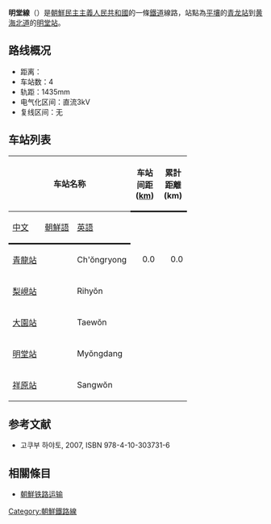 '''明堂線'''（{{kor|名=北|諺=명당선|漢=明堂線|羅=Myŏngdang yŏk|f=y}}）是[[朝鮮民主主義人民共和國|朝鮮民主主義人民共和國]]的一條[[鐵道|鐵道]]線路，站點為[[平壤|平壤]]的[[青龙站|青龙站]]到[[黄海北道|黄海北道]]的[[明堂站|明堂站]]。

==路线概况==
*距离：
*车站数：4
*轨距：1435mm
*电气化区间：直流3kV
*复线区间：无

==车站列表==
{| class="wikitable"
|-
!colspan=3|车站名称
!style="width: 2.5em; border-bottom:solid 3px;" rowspan=2|车站间距 ([[km|km]])
!style="width: 2.5em; border-bottom:solid 3px;" rowspan=2|累計距離 (km)
!style="border-bottom:solid 3px;" rowspan=2|連接路線
!style="border-bottom:solid 3px;" rowspan=2|所在地
|-
!style="border-bottom:solid 3px;"|[[中文|中文]]
!style="border-bottom:solid 3px;"|[[朝鮮語|朝鮮語]]
!style="border-bottom:solid 3px;"|[[英語|英語]]
|-
|[[青龍站|青龍站]]
|{{Lang|ko|청룡역}}
|Ch'ŏngryong
|style="text-align: right;"|0.0
|style="text-align: right;"|0.0
|[[平德線|平德線]]
|rowspan="3" style="text-align: center;"|[[平壤|平壤]][[寺洞区域|寺洞区域]]
|-
|[[梨峴站|梨峴站]]
|{{Lang|ko|리현역}}
|Rihyŏn
|style="text-align: right;"| 
|style="text-align: right;"| 
| 
|-
|[[大园站_(平壤市)|大園站]]
|{{Lang|ko|대원역}}
|Taewŏn
|style="text-align: right;"| 
|style="text-align: right;"| 
| 
|-
|[[明堂站|明堂站]]
|{{Lang|ko|명당역}}
|Myŏngdang
|style="text-align: right;"| 
|style="text-align: right;"| 
| 
|rowspan="2" style="text-align: center;"|[[黄海北道|黄海北道]][[祥原郡|祥原郡]]
|-
|[[祥原站|祥原站]]
|{{Lang|ko|상원역}}
|Sangwŏn
|style="text-align: right;"| 
|style="text-align: right;"| 
| 
|}

==参考文献==
* 고쿠부 하야토{{lang|ja|(国分隼人), 《将軍様の鉄道 北朝鮮鉄道事情》, 新潮社}}, 2007, ISBN 978-4-10-303731-6

==相關條目==
*[[朝鮮铁路运输|朝鮮铁路运输]]

{{朝鮮鐵路線}}
{{明堂線}}

[[Category:朝鮮鐵路線|Category:朝鮮鐵路線]]